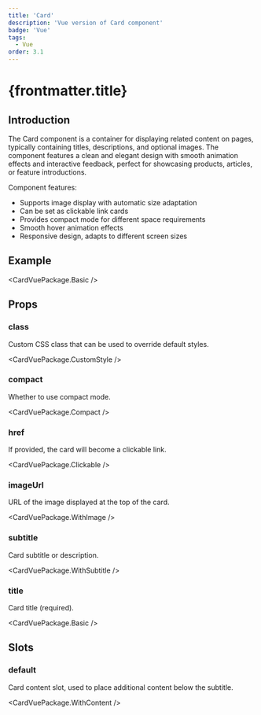 ```yaml
---
title: 'Card'
description: 'Vue version of Card component'
badge: 'Vue'
tags:
  - Vue
order: 3.1
---
```



# {frontmatter.title}

## Introduction

The Card component is a container for displaying related content on pages, typically containing titles, descriptions, and optional images. The component features a clean and elegant design with smooth animation effects and interactive feedback, perfect for showcasing products, articles, or feature introductions.

Component features:

- Supports image display with automatic size adaptation
- Can be set as clickable link cards
- Provides compact mode for different space requirements
- Smooth hover animation effects
- Responsive design, adapts to different screen sizes

## Example

<CardVuePackage.Basic />

## Props

### class

Custom CSS class that can be used to override default styles.

<CardVuePackage.CustomStyle />

### compact

Whether to use compact mode.

<CardVuePackage.Compact />

### href

If provided, the card will become a clickable link.

<CardVuePackage.Clickable />

### imageUrl

URL of the image displayed at the top of the card.

<CardVuePackage.WithImage />

### subtitle

Card subtitle or description.

<CardVuePackage.WithSubtitle />

### title

Card title (required).

<CardVuePackage.Basic />

## Slots

### default

Card content slot, used to place additional content below the subtitle.

<CardVuePackage.WithContent />
